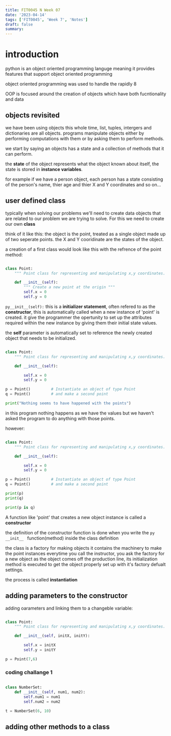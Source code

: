 ```yaml
---
title: FIT0045 N Week 07
date: '2023-04-14'
tags: ['FIT0045', 'Week 7', 'Notes']
draft: false
summary:
---
```


# introduction

python is an object oriented programming languge meaning it provides features that support object oriented programming

object oriented programming was used to handle the rapidly 8

OOP is focused around the creation of objects which have both fucntionality and data

## objects revisited

we have been using objects this whole time, list, tuples, intergers and dictionaries are all objects. programs manipulate objects either by performing computations with them or by asking them to perform methods.

we start by saying an objects has a state and a collection of methods that it can perform.

the **state** of the object represents what the object known about itself, the state is stored in **instance variables**.

for example if we have a person object, each person has a state consisting of the person's name, thier age and thier X and Y coordinates and so on...

## user defined class

typically when solving our problems we'll need to create data objects that are related to our problem we are trying to solve. For this we need to create our own **class**

think of it like this: the object is the point, treated as a single object made up of two seperate points. the X and Y cooridinate are the states of the object.

a creation of a first class would look like this with the refrence of the point method:

```py

class Point:
    """ Point class for representing and manipulating x,y coordinates. """

    def __init__(self):
        """ Create a new point at the origin """
        self.x = 0
        self.y = 0

```

`py__init__(self):` this is a **initializer statement**, often refered to as the **constructor**, this is automatically called when a new instance of 'point' is created. it give the programmer the opertunity to set up the attributes required within the new instance by giving them their initial state values.

the **self** parameter is automatically set to reference the newly created object that needs to be initialized.

```py

class Point:
    """ Point class for representing and manipulating x,y coordinates. """

    def __init__(self):

        self.x = 0
        self.y = 0

p = Point()         # Instantiate an object of type Point
q = Point()         # and make a second point

print("Nothing seems to have happened with the points")

```

in this program nothing happens as we have the values but we haven't asked the program to do anything with those points.

however:

```py

class Point:
    """ Point class for representing and manipulating x,y coordinates. """

    def __init__(self):

        self.x = 0
        self.y = 0

p = Point()         # Instantiate an object of type Point
q = Point()         # and make a second point

print(p)
print(q)

print(p is q)

```

A function like 'point' that creates a new object instance is called a **constructor**

the definition of the constructor function is done when you write the `py __init__ ` function(method) inside the class definition

the class is a factory for making objects
it contains the machinery to make the point instances
everytime you call the instructor, you ask the factory for a new object
as the object comes off the production line, its initialization method is executed to get the object properly set up with it's factory defualt settings.

the process is called **instantiation**

## adding parameters to the constructor

adding oarameters and linking them to a changeble variable:

```py

class Point:
    """ Point class for representing and manipulating x,y coordinates. """

    def __init__(self, initX, initY):

        self.x = initX
        self.y = initY

p = Point(7,6)

```

### coding challange 1

```py

class NumberSet:
    def __init__(self, num1, num2):
        self.num1 = num1
        self.num2 = num2

t = NumberSet(6, 10)

```

## adding other methods to a class
